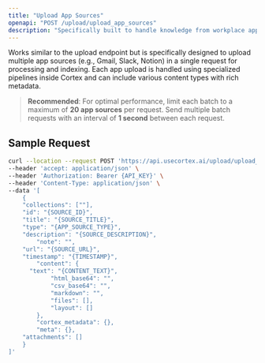 ```yaml
---
title: "Upload App Sources"
openapi: "POST /upload/upload_app_sources"
description: "Specifically built to handle knowledge from workplace apps. Parsing, chunking, and indexing depends on the kind of app (eg - gmail, slack, documents, etc). "
---
```


Works similar to the upload endpoint but is specifically designed to upload multiple app sources (e.g., Gmail, Slack, Notion) in a single request for processing and indexing.
Each app upload is handled using specialized pipelines inside Cortex and can include various content types with rich metadata.

> **Recommended**: For optimal performance, limit each batch to a maximum of **20 app sources** per request. Send multiple batch requests with an interval of **1 second** between each request.

## Sample Request

```bash
curl --location --request POST 'https://api.usecortex.ai/upload/upload_app_sources?tenant_id={TENANT_ID}&sub_tenant_id={SUB_TENANT_ID}' \
--header 'accept: application/json' \
--header 'Authorization: Bearer {API_KEY}' \
--header 'Content-Type: application/json' \
--data '[
    {
    "collections": [""],
    "id": "{SOURCE_ID}",
    "title": "{SOURCE_TITLE}",
    "type": "{APP_SOURCE_TYPE}",
    "description": "{SOURCE_DESCRIPTION}",
        "note": "",
    "url": "{SOURCE_URL}",
    "timestamp": "{TIMESTAMP}",
        "content": {
      "text": "{CONTENT_TEXT}",
            "html_base64": "",
            "csv_base64": "",
            "markdown": "",
            "files": [],
            "layout": []
        },
        "cortex_metadata": {},
        "meta": {},
    "attachments": []
    }
]'
```
